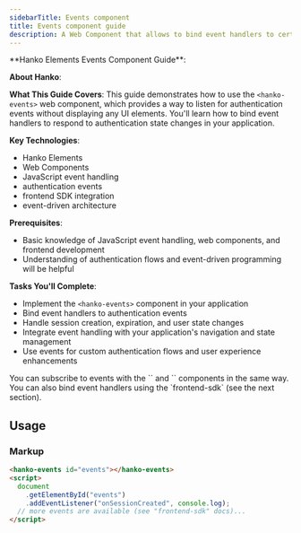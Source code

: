 ```yaml
---
sidebarTitle: Events component
title: Events component guide
description: A Web Component that allows to bind event handlers to certain events, without displaying UI elements. 
---
```



<div class="hidden">
**Hanko Elements Events Component Guide**:

**About Hanko**:
<HankoAbout />

**What This Guide Covers**: This guide demonstrates how to use the `<hanko-events>` web component, which provides a way to listen for authentication events without displaying any UI elements. You'll learn how to bind event handlers to respond to authentication state changes in your application.

**Key Technologies**:
- Hanko Elements
- Web Components
- JavaScript event handling
- authentication events
- frontend SDK integration
- event-driven architecture

**Prerequisites**:
- Basic knowledge of JavaScript event handling, web components, and frontend development
- Understanding of authentication flows and event-driven programming will be helpful

**Tasks You'll Complete**: 
- Implement the `<hanko-events>` component in your application
- Bind event handlers to authentication events
- Handle session creation, expiration, and user state changes
- Integrate event handling with your application's navigation and state management
- Use events for custom authentication flows and user experience enhancements
</div>

<Info>
You can subscribe to events with the `<hanko-auth>` and `<hanko-profile>` components in the same way. You can also bind event handlers using the `frontend-sdk` (see the next section).
</Info>

## Usage 

### Markup

```html
<hanko-events id="events"></hanko-events>
<script>
  document
    .getElementById("events")
    .addEventListener("onSessionCreated", console.log);
  // more events are available (see "frontend-sdk" docs)...
</script>
```